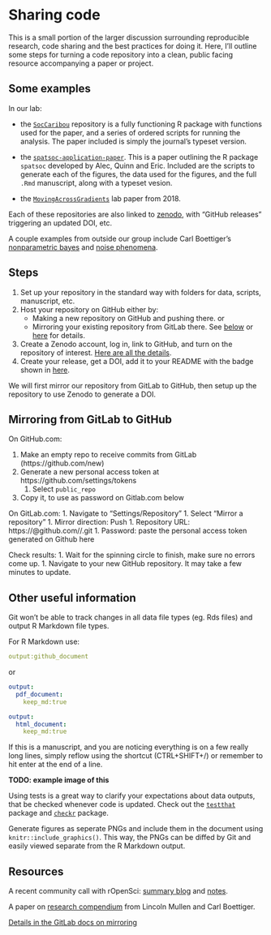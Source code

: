 # Sharing code

This is a small portion of the larger discussion surrounding reproducible research, code sharing and the best practices for doing it. Here, I'll outline some steps for turning a code repository into a clean, public facing resource accompanying a paper or project.

## Some examples

In our lab:

* the [`SocCaribou`](https://github.com/wildlifeevoeco/SocCaribou) repository is a fully functioning R package with functions used for the paper, and a series of ordered scripts for running the analysis. The paper included is simply the journal's typeset version. 

* the [`spatsoc-application-paper`](https://github.com/robitalec/spatsoc-application-paper). This is a paper outlining the R package `spatsoc` developed by Alec, Quinn and Eric. Included are the scripts to generate each of the figures, the data used for the figures, and the full `.Rmd` manuscript, along with a typeset vesion.

* the [`MovingAcrossGradients`](https://github.com/wildlifeevoeco/MovingAcrossGradients) lab paper from 2018. 


Each of these repositories are also linked to [zenodo](https://zenodo.org), with "GitHub releases" triggering an updated DOI, etc.

A couple examples from outside our group include Carl Boettiger's [nonparametric bayes](https://github.com/cboettig/nonparametric-bayes) and [noise phenomena](https://github.com/cboettig/noise-phenomena). 



## Steps

1. Set up your repository in the standard way with folders for data, scripts, manuscript, etc. 
1. Host your repository on GitHub either by:
    * Making a new repository on GitHub and pushing there. 
    or
    * Mirroring your existing repository from GitLab there. See [below](https://gitlab.com/WEEL_grp/core/-/blob/master/Guides/Pushing-From-GitLab-To-GitHub/PushingFromLabToHub.md) or [here]() for details. 
1. Create a Zenodo account, log in, link to GitHub, and turn on the repository of interest. [Here are all the details](https://guides.github.com/activities/citable-code/). 
1. Create your release, get a DOI, add it to your README with the badge shown in [here](https://zenodo.org/account/settings/github). 



We will first mirror our repository from GitLab to GitHub, then setup up the repository to use Zenodo to generate a DOI. 


## Mirroring from GitLab to GitHub

On GitHub.com:

1. Make an empty repo to receive commits from GitLab (https://github.com/new)
1. Generate a new personal access token at https://github.com/settings/tokens 
	1. Select `public_repo`
1. Copy it, to use as password on Gitlab.com below

On GitLab.com:
1. Navigate to "Settings/Repository"
1. Select "Mirror a repository"
1. Mirror direction: Push
1. Repository URL: https://<your_github_username>@github.com/<your_github_group>/<your_github_project>.git
1. Password: paste the personal access token generated on Github here

Check results:
1. Wait for the spinning circle to finish, make sure no errors come up. 
1. Navigate to your new GitHub repository. It may take a few minutes to update. 


## Other useful information

Git won't be able to track changes in all data file types (eg. Rds files) and output R Markdown file types. 

For R Markdown use:

```yaml
output:github_document
```

or 

```yaml
output:
  pdf_document:
    keep_md:true
```

```yaml
output:
  html_document:
    keep_md:true
```


If this is a manuscript, and you are noticing everything is on a few really long lines, simply reflow using the shortcut (CTRL+SHIFT+/) or remember to hit enter at the end of a line. 

**TODO: example image of this** 

Using tests is a great way to clarify your expectations about data outputs, that be checked whenever code is updated. Check out the [`testthat`](https://github.com/r-lib/testthat/) package and [`checkr`](https://poissonconsulting.github.io/checkr/) package.


Generate figures as seperate PNGs and include them in the document using `knitr::include_graphics()`. This way, the PNGs can be diffed by Git and easily viewed separate from the R Markdown output.






## Resources
A recent community call with rOpenSci: [summary blog](https://ropensci.org/blog/2018/11/29/codereview/) and [notes](https://docs.google.com/document/d/1LfyhgsbVgLWgWPhS0nbaBIZSFjireEBBSYL4PmhUJis/edit). 

A paper on [research compendium](/user_uploads/4422/JZqXfCyHQv5eePmN7vFYoIwM/Packaging-Data-Analytical-Work-Reproducibly-Using-R-and-Friends.pdf) from Lincoln Mullen and Carl Boettiger. 

[Details in the GitLab docs on mirroring](https://docs.gitlab.com/ee/workflow/repository_mirroring.html#setting-up-a-push-mirror-from-gitlab-to-github-core)
